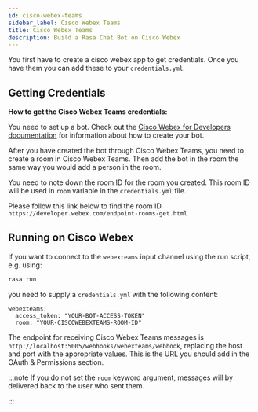 ```yaml
---
id: cisco-webex-teams
sidebar_label: Cisco Webex Teams
title: Cisco Webex Teams
description: Build a Rasa Chat Bot on Cisco Webex
---
```


You first have to create a cisco webex app to get credentials.
Once you have them you can add these to your `credentials.yml`.

## Getting Credentials

**How to get the Cisco Webex Teams credentials:**

You need to set up a bot. Check out the [Cisco Webex for Developers
documentation](https://developer.webex.com/docs/bots) for information
about how to create your bot.

After you have created the bot through Cisco Webex Teams, you need to create a
room in Cisco Webex Teams. Then add the bot in the room the same way you would
add a person in the room.

You need to note down the room ID for the room you created. This room ID will
be used in `room` variable in the `credentials.yml` file.

Please follow this link below to find the room ID
`https://developer.webex.com/endpoint-rooms-get.html`

## Running on Cisco Webex

If you want to connect to the `webexteams` input channel using the run
script, e.g. using:

```bash
rasa run
```

you need to supply a `credentials.yml` with the following content:

```yaml-rasa
webexteams:
  access_token: "YOUR-BOT-ACCESS-TOKEN"
  room: "YOUR-CISCOWEBEXTEAMS-ROOM-ID"
```

The endpoint for receiving Cisco Webex Teams messages is
`http://localhost:5005/webhooks/webexteams/webhook`, replacing
the host and port with the appropriate values. This is the URL
you should add in the OAuth & Permissions section.

:::note
If you do not set the `room` keyword
argument, messages will by delivered back to
the user who sent them.

:::
